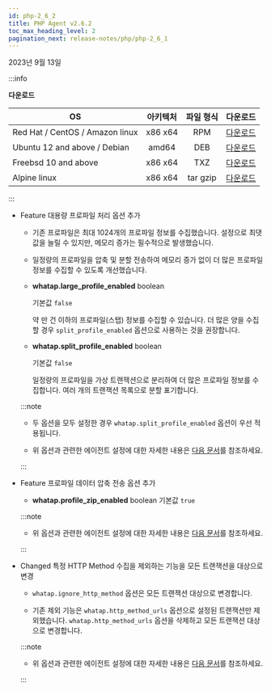 ```yaml
---
id: php-2_6_2
title: PHP Agent v2.6.2
toc_max_heading_level: 2
pagination_next: release-notes/php/php-2_6_1
---
```


2023년 9월 13일

:::info

**다운로드**

| OS | 아키텍처 | 파일 형식 | 다운로드 |
| - | :-: | :-: | :-: |
| Red Hat / CentOS / Amazon linux | x86 x64 | RPM | [다운로드](http://repo.whatap.io/centos/6/x86_64/whatap-php-2.6-2.x86_64.rpm) |
| Ubuntu 12 and above / Debian | amd64 | DEB | [다운로드](http://repo.whatap.io/debian/unstable/whatap-php_2.6.2_amd64.deb) |
| Freebsd 10 and above | x86 x64 | TXZ | [다운로드](http://repo.whatap.io/freebsd/10/whatap-php-2.6.2.txz) |
| Alpine linux | x86 x64 | tar gzip | [다운로드](http://repo.whatap.io/alpine/x86_64/whatap-php-2.6.2.tar.gz) |

:::

* <Status>Feature</Status> 대용량 프로파일 처리 옵션 추가

  - 기존 프로파일은 최대 1024개의 프로파일 정보를 수집했습니다. 설정으로 최댓값을 늘릴 수 있지만, 메모리 증가는 필수적으로 발생했습니다.
  
  - 일정량의 프로파일을 압축 및 분할 전송하여 메모리 증가 없이 더 많은 프로파일 정보를 수집할 수 있도록 개선했습니다.
  
  - **whatap.large_profile_enabled** <span class='type'>boolean</span>

    기본값 `false`

    약 만 건 이하의 프로파일(스탭) 정보를 수집할 수 있습니다. 더 많은 양을 수집할 경우 `split_profile_enabled` 옵션으로 사용하는 것을 권장합니다.

  - **whatap.split_profile_enabled** <span class='type'>boolean</span>

    기본값 `false`

    일정량의 프로파일을 가상 트랜잭션으로 분리하여 더 많은 프로파일 정보를 수집합니다. 여러 개의 트랜잭션 목록으로 분할 표기합니다.

  :::note

  * 두 옵션을 모두 설정한 경우 `whatap.split_profile_enabled` 옵션이 우선 적용됩니다.

  * 위 옵션과 관련한 에이전트 설정에 대한 자세한 내용은 [다음 문서](../../php/agent-transaction#php-trs-trc)를 참조하세요.

  :::

* <Status>Feature</Status> 프로파일 데이터 압축 전송 옵션 추가
  
  * **whatap.profile_zip_enabled** <span class='type'>boolean</span>  기본값 `true`

  :::note 

  * 위 옵션과 관련한 에이전트 설정에 대한 자세한 내용은 [다음 문서](../../php/agent-transaction#php-trs-trc)를 참조하세요.

  :::

- <Status>Changed</Status> 특정 HTTP Method 수집을 제외하는 기능을 모든 트랜잭션을 대상으로 변경

  - `whatap.ignore_http_method` 옵션은 모든 트랜잭션 대상으로 변경합니다.

  - 기존 제외 기능은 `whatap.http_method_urls` 옵션으로 설정된 트랜잭션만 제외했습니다. `whatap.http_method_urls` 옵션을 삭제하고 모든 트랜잭션 대상으로 변경합니다.

  :::note

  * 위 옵션과 관련한 에이전트 설정에 대한 자세한 내용은 [다음 문서](../../php/agent-transaction#php-track-http-trs)를 참조하세요.

  :::